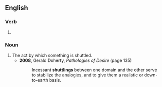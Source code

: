 ==English==

===Verb===
{{head|en|verb form}}

# {{present participle of|shuttle|lang=en|nocat=1}}

===Noun===
{{en-noun}}

# The act by which something is shuttled.
#* '''2008''', Gerald Doherty, ''Pathologies of Desire'' (page 135)
#*: Incessant '''shuttlings''' between one domain and the other serve to stabilize the analogies, and to give them a realistic or down-to-earth basis.